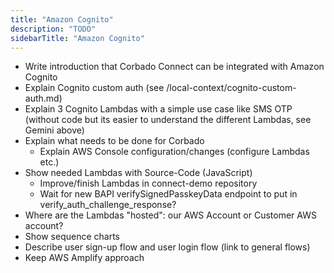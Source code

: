 ```yaml
---
title: "Amazon Cognito"
description: "TODO"
sidebarTitle: "Amazon Cognito"
---
```


- Write introduction that Corbado Connect can be integrated with Amazon Cognito
- Explain Cognito custom auth (see /local-context/cognito-custom-auth.md)
- Explain 3 Cognito Lambdas with a simple use case like SMS OTP (without code but its easier to understand the different Lambdas, see Gemini above)
- Explain what needs to be done for Corbado
    - Explain AWS Console configuration/changes (configure Lambdas etc.)
- Show needed Lambdas with Source-Code (JavaScript)
    - Improve/finish Lambdas in connect-demo repository
    - Wait for new BAPI verifySignedPasskeyData endpoint to put in verify_auth_challenge_response?
- Where are the Lambdas "hosted": our AWS Account or Customer AWS account?
- Show sequence charts
- Describe user sign-up flow and user login flow (link to general flows)
- Keep AWS Amplify approach
